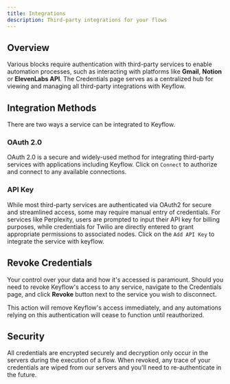 ```yaml
---
title: Integrations
description: Third-party integrations for your flows
---
```


## Overview

Various blocks require authentication with third-party services to enable automation processes, such as interacting with platforms like **Gmail**, **Notion** or **ElevenLabs API**. The Credentials page serves as a centralized hub for viewing and managing all third-party integrations with Keyflow.

## Integration Methods

There are two ways a service can be integrated to Keyflow.

### OAuth 2.0

OAuth 2.0 is a secure and widely-used method for integrating third-party services with applications including Keyflow. Click on `Connect` to authorize and connect to any available connections.

### API Key

While most third-party services are authenticated via OAuth2 for secure and streamlined access, some may require manual entry of credentials. For services like Perplexity, users are prompted to input their API key for billing purposes, while credentials for Twilio are directly entered to grant appropriate permissions to associated nodes. Click on the `Add API Key` to integrate the service with keyflow.

## Revoke Credentials

Your control over your data and how it's accessed is paramount. Should you need to revoke Keyflow's access to any service, navigate to the Credentials page, and click **Revoke** button next to the service you wish to disconnect.

<Warning>
  This action will remove Keyflow's access immediately, and any automations
  relying on this authentication will cease to function until reauthorized.
</Warning>

## Security

All credentials are encrypted securely and decryption only occur in the servers during the execution of a flow. When revoked, any trace of your credentials are wiped from our servers and you'll need to re-authenticate in the future.
